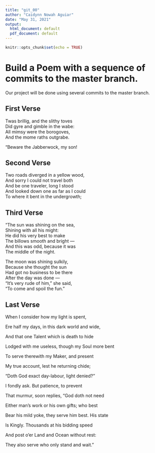 ```yaml
---
title: "git_00"
author: "Caidynn Nowah Aguiar"
date: "May 31, 2021"
output:
  html_document: default
  pdf_document: default
---
```


```r
knitr::opts_chunk$set(echo = TRUE)
```
# Build a Poem with a sequence of commits to the master branch.
Our project will be done using several commits to the master branch.
<!-- Do not modify or change any text in "!--" bracketed areas such as this --- these are instructions to
you, if you change any of this the git program will notice it and compromise your git merging strategy !-->

## First Verse 
<!--Put the first five lines of a poem by Lewis Carrol in this section!-->
Twas brillig, and the slithy toves  
      Did gyre and gimble in the wabe:  
All mimsy were the borogoves,  
      And the mome raths outgrabe.  
  
“Beware the Jabberwock, my son!  

## Second Verse
<!--Put the first five lines of a poem by Robert Frost here!-->
Two roads diverged in a yellow wood,  
And sorry I could not travel both  
And be one traveler, long I stood  
And looked down one as far as I could  
To where it bent in the undergrowth;  

## Third Verse
<!--Put the first two verses of The Walrus and the Carpenter here!-->
"The sun was shining on the sea,  
      Shining with all his might:  
He did his very best to make  
      The billows smooth and bright —  
And this was odd, because it was  
      The middle of the night.  
  
The moon was shining sulkily,  
      Because she thought the sun  
Had got no business to be there  
      After the day was done —  
"It's very rude of him," she said,  
      "To come and spoil the fun."  

## Last Verse
<!--Put a short poem of your choice 8-20 lines,here!-->
When I consider how my light is spent,  

Ere half my days, in this dark world and wide,  

And that one Talent which is death to hide  

Lodged with me useless, though my Soul more bent  

To serve therewith my Maker, and present  

My true account, lest he returning chide;  

“Doth God exact day-labour, light denied?”  

I fondly ask. But patience, to prevent  

That murmur, soon replies, “God doth not need  

Either man’s work or his own gifts; who best  

Bear his mild yoke, they serve him best. His state  

Is Kingly. Thousands at his bidding speed  

And post o’er Land and Ocean without rest:  

They also serve who only stand and wait.”  